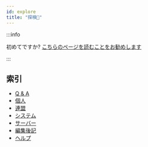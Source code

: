 ```yaml
---
id: explore
title: "探検🧭"
---
```


:::info

初めてですか? [こちらのページを読むことをお勧めします](./first-time/)

:::

## 索引
 - [Q & A](https://vividarmy-wikinotes.vercel.app/q-and-a/)
 - [個人](https://vividarmy-wikinotes.vercel.app/personal/)
 - [連盟](https://vividarmy-wikinotes.vercel.app/union/)
 - [システム](https://vividarmy-wikinotes.vercel.app/system/)
 - [サーバー](https://vividarmy-wikinotes.vercel.app/server/)
 - [編集後記](https://vividarmy-wikinotes.vercel.app/blog/)
 - [ヘルプ](https://vividarmy-wikinotes.vercel.app/help/)
